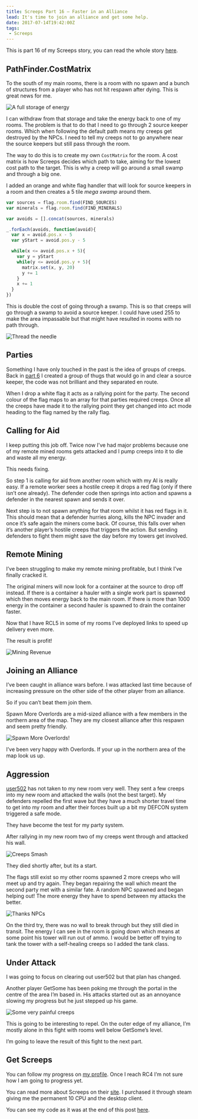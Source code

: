 ```yaml
---
title: Screeps Part 16 – Faster in an Alliance
lead: It's time to join an alliance and get some help.
date: 2017-07-14T19:42:00Z
tags:
 - Screeps
---
```

This is part 16 of my Screeps story, you can read the whole story [here](/articles/screeps).

## PathFinder.CostMatrix

To the south of my main rooms, there is a room with no spawn and a bunch of structures from a player who has not hit respawn after dying. This is great news for me.

![A full storage of energy](./full-storage.png)

I can withdraw from that storage and take the energy back to one of my rooms. The problem is that to do that I need to go through 2 source keeper rooms. Which when following the default path means my creeps get destroyed by the NPCs. I need to tell my creeps not to go anywhere near the source keepers but still pass through the room.

The way to do this is to create my own `CostMatrix` for the room. A cost matrix is how Screeps decides which path to take, aiming for the lowest cost path to the target. This is why a creep will go around a small swamp and through a big one.

I added an orange and white flag handler that will look for source keepers in a room and then creates a 5 tile _mega swamp_ around them.

```js
var sources = flag.room.find(FIND_SOURCES)
var minerals = flag.room.find(FIND_MINERALS)

var avoids = [].concat(sources, minerals)

_.forEach(avoids, function(avoid){
  var x = avoid.pos.x - 5
  var yStart = avoid.pos.y - 5

  while(x <= avoid.pos.x + 5){
    var y = yStart
    while(y <= avoid.pos.y + 5){
      matrix.set(x, y, 20)
      y += 1
    }
    x += 1
  }
})
```

This is double the cost of going through a swamp. This is so that creeps will go through a swamp to avoid a source keeper. I could have used 255 to make the area impassable but that might have resulted in rooms with no path through.

![Thread the needle](./avoid.png)

## Parties

Something I have only touched in the past is the idea of groups of creeps. Back in [part 6](/2016/11/screeps-part-6-poking-enemy/) I created a group of thugs that would go in and clear a source keeper, the code was not brilliant and they separated en route.

When I drop a white flag it acts as a rallying point for the party. The second colour of the flag maps to an array for that parties required creeps. Once all the creeps have made it to the rallying point they get changed into act mode heading to the flag named by the rally flag.

## Calling for Aid

I keep putting this job off. Twice now I’ve had major problems because one of my remote mined rooms gets attacked and I pump creeps into it to die and waste all my energy.

This needs fixing.

So step 1 is calling for aid from another room which with my AI is really easy. If a remote worker sees a hostile creep it drops a red flag (only if there isn’t one already). The defender code then springs into action and spawns a defender in the nearest spawn and sends it over.

Next step is to not spawn anything for that room whilst it has red flags in it. This should mean that a defender hurries along, kills the NPC invader and once it’s safe again the miners come back. Of course, this falls over when it’s another player’s hostile creeps that triggers the action. But sending defenders to fight them might save the day before my towers get involved.

## Remote Mining

I’ve been struggling to make my remote mining profitable, but I think I’ve finally cracked it.

The original miners will now look for a container at the source to drop off instead. If there is a container a hauler with a single work part is spawned which then moves energy back to the main room. If there is more than 1000 energy in the container a second hauler is spawned to drain the container faster.

Now that I have RCL5 in some of my rooms I’ve deployed links to speed up delivery even more.

The result is profit!

![Mining Revenue](./mining.png)

## Joining an Alliance

I’ve been caught in alliance wars before. I was attacked last time because of increasing pressure on the other side of the other player from an alliance.

So if you can’t beat them join them.

Spawn More Overlords are a mid-sized alliance with a few members in the northern area of the map. They are my closest alliance after this respawn and seem pretty friendly.

![Spawn More Overlords!](./smo.gif)

I’ve been very happy with Overlords. If your up in the northern area of the map look us up.

## Aggression

[user502](https://screeps.com/a/#!/profile/user502) has not taken to my new room very well. They sent a few creeps into my new room and attacked the walls (not the best target). My defenders repelled the first wave but they have a much shorter travel time to get into my room and after their forces built up a bit my DEFCON system triggered a safe mode.

They have become the test for my party system.

After rallying in my new room two of my creeps went through and attacked his wall.

![Creeps Smash](./hitthewall.png)

They died shortly after, but its a start.

The flags still exist so my other rooms spawned 2 more creeps who will meet up and try again. They began repairing the wall which meant the second party met with a similar fate. A random NPC spawned and began helping out! The more energy they have to spend between my attacks the better.

![Thanks NPCs](./npcaid.png)

On the third try, there was no wall to break through but they still died in transit. The energy I can see in the room is going down which means at some point his tower will run out of ammo. I would be better off trying to tank the tower with a self-healing creeps so I added the tank class.

## Under Attack

I was going to focus on clearing out user502 but that plan has changed.

Another player GetSome has been poking me through the portal in the centre of the area I’m based in. His attacks started out as an annoyance slowing my progress but he just stepped up his game.

![Some very painful creeps](./thepain.png)

This is going to be interesting to repel. On the outer edge of my alliance, I’m mostly alone in this fight with rooms well below GetSome’s level.

I’m going to leave the result of this fight to the next part.

## Get Screeps

You can follow my progress on [my profile](https://screeps.com/a/#!/profile/Arcath). Once I reach RC4 I’m not sure how I am going to progress yet.

You can read more about Screeps on their [site](https://screeps.com/). I purchased it through steam giving me the permanent 10 CPU and the desktop client.

You can see my code as it was at the end of this post [here](https://github.com/Arcath/screeps-code/tree/c885b670685bf99280649c78ba67668253b8bb02).
